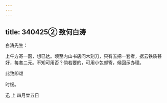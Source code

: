 ```yaml
---
---
---
```

title: 340425② 致何白涛
---




白涛先生：

上午方寄一函，想已达。顷至内山书店问木刻刀，只有五把一套者，据云铁质甚好，每套二元。不知可用否？倘若要的，可用小包邮寄，候回示办理。

此致即颂

时绥。

迅 上 四月廿五日